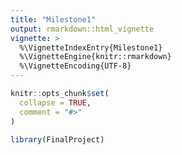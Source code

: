 ```yaml
---
title: "Milestone1"
output: rmarkdown::html_vignette
vignette: >
  %\VignetteIndexEntry{Milestone1}
  %\VignetteEngine{knitr::rmarkdown}
  %\VignetteEncoding{UTF-8}
---
```


```r
knitr::opts_chunk$set(
  collapse = TRUE,
  comment = "#>"
)
```

```r
library(FinalProject)
```
